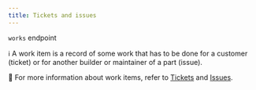 ```yaml
---
title: Tickets and issues
---
```

`works` endpoint

ℹ️ A work item is a record of some work that has to be done for a customer (ticket) or for another builder or maintainer of a part (issue).

📌 For more information about work items, refer to [Tickets](https://docs.devrev.ai/product/tickets) and [Issues](https://docs.devrev.ai/product/issues).